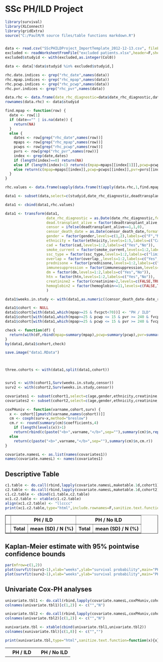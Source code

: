SSc PH/ILD Project
==================

```r
library(survival)
library(XLConnect)
library(gridExtra)
source("C:/PaulM/R source files/table functions markdown.R")


data <- read.csv("SScPHILDProject_ImportTemplate_2012-12-13.csv", fileEncoding="native.enc", stringsAsFactors=FALSE)
excluded <- readWorksheetFromFile("excluded patients.xlsx",header=F,sheet="Sheet1",startRow=1,startCol=3,endCol=3,endRow=80)
excluded$studyid <- with(excluded,as.integer(Col0))

data <- data[!data$studyid %in% excluded$studyid,]

rhc.date.indices <- grep("rhc_date",names(data))
rhc.mpap.indices <- grep("rhc_mpap",names(data))
rhc.pcwp.indices <- grep("rhc_pcwp",names(data))
rhc.pvr.indices <- grep("rhc_pvr",names(data))

data.rhc <- data.frame(date_rhc_diagnostic=data$date_rhc_diagnostic,data[c(rhc.date.indices,rhc.mpap.indices,rhc.pcwp.indices,rhc.pvr.indices)],stringsAsFactors=F)
rownames(data.rhc) <- data$studyid

find.mpap <- function(row) {
  date <- row[1]
  if (date=="" | is.na(date)) {
    return(NA)
  }
  else {
    dates <- row[grep("rhc_date",names(row))]
    mpaps <- row[grep("rhc_mpap",names(row))]
    pcwps <- row[grep("rhc_pcwp",names(row))]
    pvrs <- row[grep("rhc_pvr",names(row))]
    index <- grep(date,dates)
    if (length(index)==0) return(NA)
    else if (length(index)>1) return(c(mpap=mpaps[[index[1]]],pcwp=pcwps[[index[1]]],pvr=pvrs[[index[1]]]))
    else return(c(mpap=mpaps[[index]],pcwp=pcwps[[index]],pvr=pvrs[[index]]))
  } 
}

rhc.values <- data.frame(sapply(data.frame(t(apply(data.rhc,1,find.mpap)),stringsAsFactors=F),as.numeric))

data1 <- subset(data,select=c(studyid,date_rhc_diagnostic,deadtransplant_alive,censor_death_date,age,gender,ethnicity,fvcpct,creatinine,hemoglobin,dm,htn,bmi,cad,smoke_current,smoke_packyears,ssc_type,ssc_duration,overlap_,prednisone,immunesuppression,rhc_diagnostic))

data1 <- cbind(data1,rhc.values)

data1 <- transform(data1,
                   date_rhc_diagnostic = as.Date(date_rhc_diagnostic,format="%m/%d/%Y"),
                   dead.transplant_alive = factor(deadtransplant_alive,levels=1:2,labels=c("dead/transplant","alive")),
                   censor = ifelse(deadtransplant_alive==1,1,0),
                   censor_death_date = as.Date(censor_death_date,format="%m/%d/%Y"),
                   gender = factor(gender,levels=c(1,2),labels=c("F","M")),
                   ethnicity = factor(ethnicity,levels=1:5,labels=c("Caucasian","African-American","Hispanic","Asian","Other")),
                   cad = factor(cad,levels=1:2,labels=c("Yes","No")),
                   smoke_current = factor(smoke_current,levels=1:2,labels=c("Yes","No")),
                   ssc_type = factor(ssc_type,levels=1:2,labels=c("limited","diffuse")),
                   overlap = factor(overlap_,levels=1:2,labels=c("Yes","No")),
                   prednisone = factor(prednisone,levels=1:2,labels=c("Yes","No")),
                   immunesuppression = factor(immunesuppression,levels=1:2,labels=c("Yes","No")),
                   dm = factor(dm,levels=1:2,labels=c("Yes","No")),
                   htn = factor(htn,levels=1:2,labels=c("Yes","No")),
                   creatinine2 = factor(creatinine>2,levels=c(FALSE,TRUE),labels=c("&le;2",">2")),
                   hemoglobin2 = factor(hemoglobin<=11,levels=c(FALSE,TRUE),labels=c(">11","&le;11"))
                   )

data1$weeks.in.study <- with(data1,as.numeric((censor_death_date-date_rhc_diagnostic)/7))

data1$cohort <- NULL
data1$cohort[with(data1,which(mpap>=25 & fvcpct<70))] <- "PH / ILD"
data1$cohort[with(data1,which(mpap>=25 & pcwp <= 15 & pvr >= 240 & fvcpct < 70))] <- "PAH / ILD"
data1$cohort[with(data1,which(mpap>=25 & pcwp <= 15 & pvr >= 240 & fvcpct >= 70))] <- "PAH / No ILD"

check <- function(df) {
  return(with(df,rbind(mpap=summary(mpap),pcwp=summary(pcwp),pvr=summary(pvr),fvcpct=summary(fvcpct))))
}
by(data1,data1$cohort,check)

save.image("data1.RData")



three.cohorts <- with(data1,split(data1,cohort))


surv1 <- with(cohort1,Surv(weeks.in.study,censor))
surv2 <- with(cohort2,Surv(weeks.in.study,censor))

covariates1 <- subset(cohort1,select=c(age,gender,ethnicity,creatinine,creatinine2,hemoglobin,hemoglobin2,dm,htn,bmi,cad,smoke_current,smoke_packyears,ssc_type,ssc_duration,overlap,prednisone,immunesuppression))
covariates2 <- subset(cohort2,select=c(age,gender,ethnicity,creatinine,creatinine2,hemoglobin,hemoglobin2,dm,htn,bmi,cad,smoke_current,smoke_packyears,ssc_type,ssc_duration,overlap,prednisone,immunesuppression))

coxPHuniv <- function(varname,cohort,surv) {
  x <- cohort[[pmatch(varname,names(cohort))]]
  cm <- coxph(surv~x,method="breslow")
  cm.r <- round(summary(cm)$coefficients,4)
    if (length(levels(x))>1)
    return(rbind(c(paste("<b>",varname,"</b>",sep=""),summary(cm)$n,rep("",5)),cbind(paste("&#160;&#160;&#160;",levels(x)[-1],sep=""),rep("",length(levels(x))-1),cm.r)))
  else 
    return(c(paste("<b>",varname,"</b>",sep=""),summary(cm)$n,cm.r))  
}

covariate.namesL <- as.list(names(covariates1))
names(covariate.namesL) <- names(covariates1)
```


Descriptive Table 
-----------------

<table border="1">
<tr> <th> </th> <th colspan="2"> PH / ILD </th> <th colspan="2"> PH / No ILD </th>
<TR> <TH>  </TH> <TH> Total </TH> <TH> mean (SD) / N (%) </TH> <TH> Total </TH> <TH> mean (SD) / N (%) </TH> </TR>
```r
c1.table <- do.call(rbind,lapply(covariate.namesL,maketable.1d,cohort1))
c2.table <- do.call(rbind,lapply(covariate.namesL,maketable.1d,cohort2))[,-1]
c1.c2.table <- cbind(c1.table,c2.table)
xc1.c2.table <- xtable(c1.c2.table)
align(xc1.c2.table) <- "llcccc" 
print(xc1.c2.table,type="html",include.rownames=F,sanitize.text.function=function(x){x},include.colnames=F,only.contents=T)
```
</table>



Kaplan-Meier estimate with 95% pointwise confidence bounds
---------------------------------------------
```r
par(mfrow=c(1,2))
plot(survfit(surv1~1),xlab="weeks",ylab="survival probability",main="PH / ILD",xlim=c(0,600))
plot(survfit(surv2~1),xlab="weeks",ylab="survival probability",main="PH / No ILD",xlim=c(0,600))
```



Univariate Cox-PH analyses
---------------------------

<table>
<tr> <th></th> <th colspan="6">PH / ILD</th> <th></th> <th colspan="6">PH / No ILD</th> </tr>
```r
univariate.tbl1 <- do.call(rbind,lapply(covariate.namesL,coxPHuniv,cohort1,surv1))
colnames(univariate.tbl1)[c(1,2)] <- c("","N")

univariate.tbl2 <- do.call(rbind,lapply(covariate.namesL,coxPHuniv,cohort2,surv2))
colnames(univariate.tbl2)[c(1,2)] <- c("","N")

xunivariate.tbl <- xtable(cbind(univariate.tbl1,univariate.tbl2))
colnames(xunivariate.tbl)[c(1,8)] <- c("","")

print(xunivariate.tbl,type="html",sanitize.text.function=function(x){x},include.rownames=F,only.contents=T)
```
</tr>
</table>